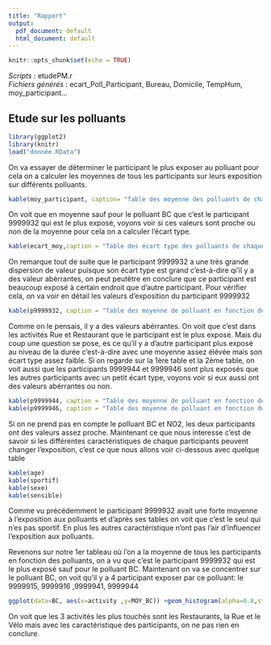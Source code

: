 ```yaml
---
title: "Rapport"
output:
  pdf_document: default
  html_document: default
---
```


```r
knitr::opts_chunk$set(echo = TRUE)
```

*Scripts* : etudePM.r  
*Fichiers générés* : ecart_Poll_Participant, Bureau, Domicile, TempHum, moy_participant...   

## Etude sur les polluants 

```r
library(ggplot2)
library(knitr)
load("donnée.RData")
```

On va essayer de déterminer le participant le plus exposer au polluant pour cela on a calculer les moyennes de tous les participants sur leurs exposition sur différents polluants.

```r
kable(moy_participant, caption= "Table des moyenne des polluants de chaque participant")
```

On voit que en moyenne sauf pour le polluant BC que c'est le participant 9999932 qui est le plus exposé, voyons voir si ces valeurs sont proche ou non de la moyenne pour cela on a calculer l'écart type.

```r
kable(ecart_moy,caption = "Table des écart type des polluants de chaque participant")
```

On remarque tout de suite que le participant 9999932 a une très grande dispersion de valeur puisque son écart type est grand c'est-à-dire qi'il y a des valeur abérrantes, on peut peutêtre en conclure que ce participant est beaucoup exposé à certain endroit que d'autre participant. Pour vérifier cela, on va voir en détail les valeurs d'exposition du participant 9999932

```r
kable(p9999932, caption = "Table des moyenne de polluant en fonction des activités du participant 9999932")
```

Comme on le pensais, il y a des valeurs abérrantes. On voit que c'est dans les activités Rue et Restaurant que le participant est le plus exposé. Mais du coup une question se pose, es ce qu'il y a d'autre participant plus exposé au niveau de la durée c'est-à-dire avec une moyenne assez élévée mais son écart type assez faible.
Si on regarde sur la 1ère table et la 2ème table, on voit aussi que les participants 9999944 et 9999946 sont plus exposés que les autres participants avec un petit écart type, voyons voir si eux aussi ont des valeurs abérrantes ou non.

```r
kable(p9999944, caption = "Table des moyenne de polluant en fonction des activités du participant 9999944")
kable(p9999946, caption = "Table des moyenne de polluant en fonction des activités du participant 9999946")
```

Si on ne prend pas en compte le polluant BC et NO2, les deux participants ont des valeurs assez proche.
Maintenant ce que nous interesse c'est de savoir si les différentes caractéristiques de chaque participants peuvent changer l'exposition, c'est ce que nous allons voir ci-dessous avec quelque table 

```r
kable(age)
kable(sportif)
kable(sexe)
kable(sensible)
```

Comme vu précédemment le participant 9999932 avait une forte moyenne à l'exposition aux polluants et d'après ses tables on voit que c'est le seul qui n'es pas sportif. En plus les autres caractéristique n'ont pas l'air d'influencer l'exposition aux polluants.

Revenons sur notre 1er tableau où l'on a la moyenne de tous les participants en fonction des polluants, on a vu que c'est le participant 9999932 qui est le plus exposé sauf pour le polluant BC.
Maintenant on va se concentrer sur le polluant BC, on voit qu'il y a 4 participant exposer par ce polluant: le 9999915, 9999916 ,9999941, 9999944

```r
ggplot(data=BC, aes(x=activity ,y=MOY_BC)) +geom_histogram(alpha=0.8,stat='identity',breaks=seq(20, 50, by=2),bandwidth=8) +ggtitle("Moyenne de BC des participants qui sont exposés en fontion des activités")
```

On voit que les 3 activités les plus touchés sont les Restaurants, la Rue et le Vélo mais avec les caractéristique des participants, on ne pas rien en conclure.

